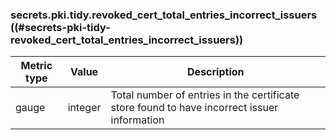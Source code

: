 ### secrets.pki.tidy.revoked_cert_total_entries_incorrect_issuers ((#secrets-pki-tidy-revoked_cert_total_entries_incorrect_issuers))

Metric type | Value   | Description
----------- | ------- | -----------
gauge       | integer | Total number of entries in the certificate store found to have incorrect issuer information